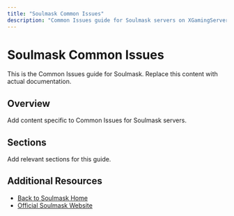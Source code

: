 ```yaml
---
title: "Soulmask Common Issues"
description: "Common Issues guide for Soulmask servers on XGamingServer"
---
```


# Soulmask Common Issues

This is the Common Issues guide for Soulmask. Replace this content with actual documentation.

## Overview

Add content specific to Common Issues for Soulmask servers.

## Sections

Add relevant sections for this guide.

## Additional Resources

- [Back to Soulmask Home](./index)
- [Official Soulmask Website](https://example.com)
